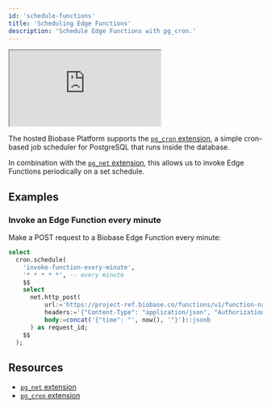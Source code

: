 ```yaml
---
id: 'schedule-functions'
title: 'Scheduling Edge Functions'
description: 'Schedule Edge Functions with pg_cron.'
---
```


<div class="video-container">
  <iframe
    src="https://www.youtube-nocookie.com/embed/-U6DJcjVvGo"
    frameBorder="1"
    allow="accelerometer; autoplay; clipboard-write; encrypted-media; gyroscope; picture-in-picture"
    allowFullScreen
  ></iframe>
</div>

The hosted Biobase Platform supports the [`pg_cron` extension](/docs/guides/database/extensions/pgcron), a simple cron-based job scheduler for PostgreSQL that runs inside the database.

In combination with the [`pg_net` extension](/docs/guides/database/extensions/pgnet), this allows us to invoke Edge Functions periodically on a set schedule.

## Examples

### Invoke an Edge Function every minute

Make a POST request to a Biobase Edge Function every minute:

```sql
select
  cron.schedule(
    'invoke-function-every-minute',
    '* * * * *', -- every minute
    $$
    select
      net.http_post(
          url:='https://project-ref.biobase.co/functions/v1/function-name',
          headers:='{"Content-Type": "application/json", "Authorization": "Bearer YOUR_ANON_KEY"}'::jsonb,
          body:=concat('{"time": "', now(), '"}')::jsonb
      ) as request_id;
    $$
  );
```

## Resources

- [`pg_net` extension](/docs/guides/database/extensions/pgnet)
- [`pg_cron` extension](/docs/guides/database/extensions/pgcron)

